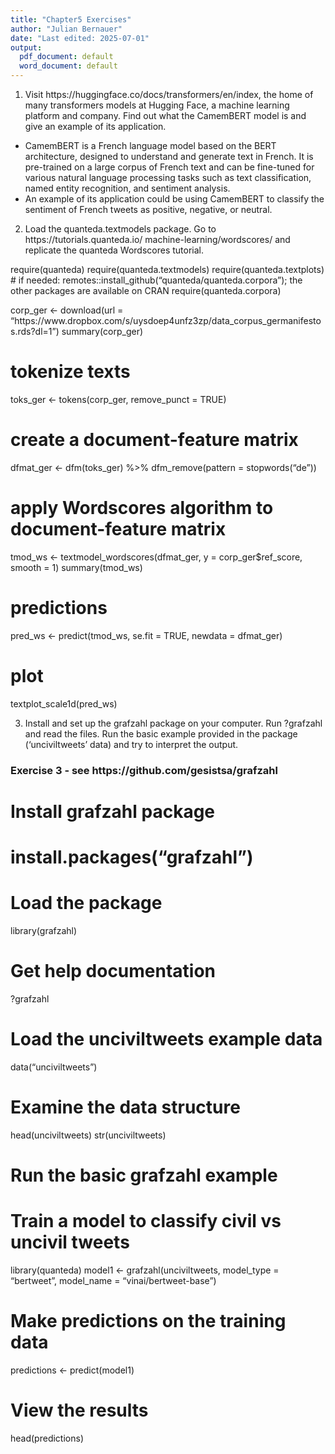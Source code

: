 ```yaml
---
title: "Chapter5 Exercises"
author: "Julian Bernauer"
date: "Last edited: 2025-07-01"
output:
  pdf_document: default
  word_document: default
---
```




1. Visit https://huggingface.co/docs/transformers/en/index, the home of many transformers models at Hugging Face, a machine learning platform and company. Find out what the CamemBERT model is and give an example of its application.

- CamemBERT is a French language model based on the BERT architecture, designed to understand and generate text in French. It is pre-trained on a large corpus of French text and can be fine-tuned for various natural language processing tasks such as text classification, named entity recognition, and sentiment analysis. 
- An example of its application could be using CamemBERT to classify the sentiment of French tweets as positive, negative, or neutral.


2. Load the quanteda.textmodels package. Go to https://tutorials.quanteda.io/ machine-learning/wordscores/ and replicate the quanteda Wordscores tutorial.


require(quanteda)
require(quanteda.textmodels)
require(quanteda.textplots)
# if needed: remotes::install_github("quanteda/quanteda.corpora"); the other packages are available on CRAN
require(quanteda.corpora)

corp_ger <- download(url = "https://www.dropbox.com/s/uysdoep4unfz3zp/data_corpus_germanifestos.rds?dl=1")
summary(corp_ger)

# tokenize texts
toks_ger <- tokens(corp_ger, remove_punct = TRUE)

# create a document-feature matrix
dfmat_ger <- dfm(toks_ger) %>% 
             dfm_remove(pattern = stopwords("de"))

# apply Wordscores algorithm to document-feature matrix
tmod_ws <- textmodel_wordscores(dfmat_ger, y = corp_ger$ref_score, smooth = 1)
summary(tmod_ws)

# predictions 
pred_ws <- predict(tmod_ws, se.fit = TRUE, newdata = dfmat_ger)

# plot
textplot_scale1d(pred_ws)



3. Install and set up the grafzahl package on your computer. Run ?grafzahl and read the files. Run the basic example provided in the package (‘unciviltweets’ data) and try to
interpret the output.


### Exercise 3 - see https://github.com/gesistsa/grafzahl

# Install grafzahl package
# install.packages("grafzahl")

# Load the package
library(grafzahl)

# Get help documentation
?grafzahl

# Load the unciviltweets example data
data("unciviltweets")

# Examine the data structure
head(unciviltweets)
str(unciviltweets)

# Run the basic grafzahl example
# Train a model to classify civil vs uncivil tweets

library(quanteda)
model1 <- grafzahl(unciviltweets, model_type = "bertweet", model_name = "vinai/bertweet-base")

# Make predictions on the training data
predictions <- predict(model1)

# View the results
head(predictions)


